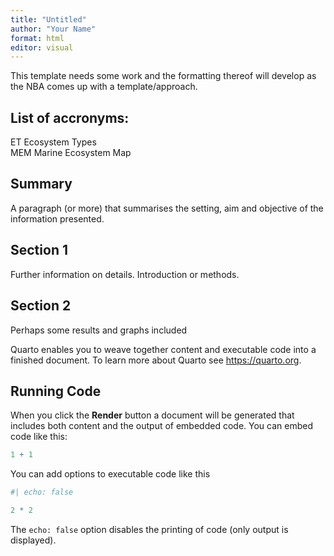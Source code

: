 ```yaml
---
title: "Untitled"
author: "Your Name"
format: html
editor: visual
---
```


This template needs some work and the formatting thereof will develop as the NBA comes up with a template/approach.

## List of accronyms:

ET Ecosystem Types\
MEM Marine Ecosystem Map

## Summary

A paragraph (or more) that summarises the setting, aim and objective of the information presented.

## Section 1

Further information on details. Introduction or methods.

## Section 2

Perhaps some results and graphs included

Quarto enables you to weave together content and executable code into a finished document. To learn more about Quarto see <https://quarto.org>.

## Running Code

When you click the **Render** button a document will be generated that includes both content and the output of embedded code. You can embed code like this:

```r

1 + 1

```

You can add options to executable code like this

```r

#| echo: false

2 * 2

```

The `echo: false` option disables the printing of code (only output is displayed).
